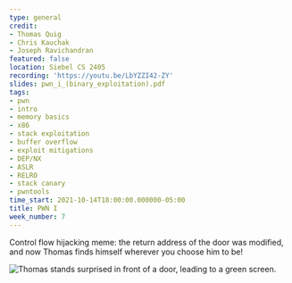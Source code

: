 ```yaml
---
type: general
credit:
- Thomas Quig
- Chris Kauchak
- Joseph Ravichandran
featured: false
location: Siebel CS 2405
recording: 'https://youtu.be/LbYZZI42-ZY'
slides: pwn_i_(binary_exploitation).pdf
tags:
- pwn
- intro
- memory basics
- x86
- stack exploitation
- buffer overflow
- exploit mitigations
- DEP/NX
- ASLR
- RELRO
- stack canary
- pwntools
time_start: 2021-10-14T18:00:00.000000-05:00
title: PWN I
week_number: 7
---
```

Control flow hijacking meme: the return address of the door was modified, and now Thomas finds himself wherever you choose him to be!

![Thomas stands surprised in front of a door, leading to a green screen.](./DoTheFunny.png)
